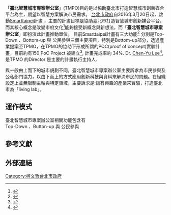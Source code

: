 {{multiple issues|
{{增加來源|time=2016-09-08T07:39:34+00:00}}
{{語氣|time=2016-09-08T07:39:34+00:00}}
{{copyedit|time=2018-07-15T05:52:12+00:00}}
{{newsrelease|time=2018-07-15T05:54:01+00:00}}
}}
「'''臺北智慧城市專案辦公室'''」(TMPO)目的是以協助臺北市打造智慧城市創新媒合平台為主，期望以智慧方案解決市民需求。
[[台北市政府|台北市政府]]自2016年3月20日起，啟動[[Smarttaipei|Smarttaipei]]計畫 ，主要的計畫目標是協助臺北市打造智慧城市創新媒合平台，而其核心概念是改變市府文化<ref>{{Cite web |url=https://drive.google.com/file/d/1dRVb2FR0LNnqDSrhPym4gzJ4Tno1EE7L/view |title=存档副本 |access-date=2019-04-22 |archive-date=2019-08-28 |archive-url=https://web.archive.org/web/20190828222610/https://drive.google.com/file/d/1dRVb2FR0LNnqDSrhPym4gzJ4Tno1EE7L/view |dead-url=no }}</ref>能夠接受新概念與新想法，而「'''臺北智慧城市專案辦公室'''」即扮演此計畫推動單位。
目前[[Smarttaipei|Smarttaipei]]計畫有三大功能<ref>{{Cite web |url=https://smartcity.taipei/events/place_planning |title=存档副本 |access-date=2019-04-22 |archive-date=2020-12-03 |archive-url=https://web.archive.org/web/20201203132543/https://smartcity.taipei/events/place_planning |dead-url=yes }}</ref>
分別是Top-Down 、Bottom-up 與 公民參與三個主要項目，特別是Bottom-up部分，透過產業提案至TPMO，在TPMO的協助下形成所謂的POC(proof of concept)實驗計畫，目前約有150 PoC Project 被建立<ref>{{Cite web |url=https://en.wikipedia.org/wiki/Smart_city#Taipei |title=存档副本 |access-date=2019-04-22 |archive-date=2021-01-17 |archive-url=https://web.archive.org/web/20210117194154/https://en.wikipedia.org/wiki/Smart_city#Taipei |dead-url=no }}</ref>, 計畫完成率約 34%. 
Dr. [[Chen-Yu_Lee|Chen-Yu Lee]]<ref>{{Cite web |url=https://tmt.knect365.com/smart-future-cities/speakers/chen-yu-lee |title=存档副本 |access-date=2019-04-22 |archive-url=https://web.archive.org/web/20190321073848/https://tmt.knect365.com/smart-future-cities/speakers/chen-yu-lee |archive-date=2019-03-21 |dead-url=yes }}</ref>, 是TPMO 的Director 是主要的計畫執行主持人.

與一般由上而下的城市規劃不同，臺北智慧城市專案辦公室主要訴求為市民參與及公私部門協力，以由下而上的方式應用創新科技與資料來解決市民的問題。在組織設定上並無限制主軸與特定領域，主要訴求是:讓有興趣的產業來實驗，打造臺北市為「living lab」。

== 運作模式 ==
臺北智慧城市專案辦公室相關功能包含有<br>
Top-Down 、Button-up 與 公民參與

== 參考文獻 ==
{{Reflist}}
==外部連結==
{{Cite web |url=https://smartcity.taipei/ |title=臺北智慧城市 |accessdate=2016-09-08 |archive-date=2020-08-11 |archive-url=https://web.archive.org/web/20200811080859/https://smartcity.taipei/ |dead-url=no }}
[[Category:柯文哲台北市政府|Category:柯文哲台北市政府]]